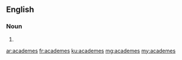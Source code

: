 {{also|academês}}
==English==

===Noun===
{{head|en|noun plural form}}

# {{plural of|academe|lang=en}}

[[ar:academes]]
[[fr:academes]]
[[ku:academes]]
[[mg:academes]]
[[my:academes]]